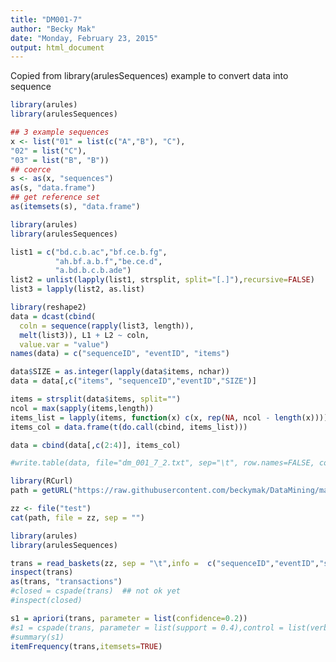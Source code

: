 ```yaml
---
title: "DM001-7"
author: "Becky Mak"
date: "Monday, February 23, 2015"
output: html_document
---
```

Copied from library(arulesSequences) example to convert data into sequence
```r
library(arules)
library(arulesSequences)

## 3 example sequences
x <- list("01" = list(c("A","B"), "C"),
"02" = list("C"),
"03" = list("B", "B"))
## coerce
s <- as(x, "sequences")
as(s, "data.frame")
## get reference set
as(itemsets(s), "data.frame")

```

```r
library(arules)
library(arulesSequences)

list1 = c("bd.c.b.ac","bf.ce.b.fg",
          "ah.bf.a.b.f","be.ce.d",
          "a.bd.b.c.b.ade")
list2 = unlist(lapply(list1, strsplit, split="[.]"),recursive=FALSE)
list3 = lapply(list2, as.list)

library(reshape2)
data = dcast(cbind(
  coln = sequence(rapply(list3, length)), 
  melt(list3)), L1 + L2 ~ coln, 
  value.var = "value")
names(data) = c("sequenceID", "eventID", "items")

data$SIZE = as.integer(lapply(data$items, nchar))
data = data[,c("items", "sequenceID","eventID","SIZE")]

items = strsplit(data$items, split="")
ncol = max(sapply(items,length))
items_list = lapply(items, function(x) c(x, rep(NA, ncol - length(x))))
items_col = data.frame(t(do.call(cbind, items_list)))

data = cbind(data[,c(2:4)], items_col)

#write.table(data, file="dm_001_7_2.txt", sep="\t", row.names=FALSE, col.names=FALSE, na="")
```
```r
library(RCurl)
path = getURL("https://raw.githubusercontent.com/beckymak/DataMining/master/Pattern%20Discovery%20in%20Data%20Mining/dm_001_7_2.txt")

zz <- file("test")  
cat(path, file = zz, sep = "")

library(arules)
library(arulesSequences)

trans = read_baskets(zz, sep = "\t",info =  c("sequenceID","eventID","size"))
inspect(trans)
as(trans, "transactions")
#closed = cspade(trans)  ## not ok yet
#inspect(closed)

s1 = apriori(trans, parameter = list(confidence=0.2))
#s1 = cspade(trans, parameter = list(support = 0.4),control = list(verbose = TRUE))
#summary(s1)
itemFrequency(trans,itemsets=TRUE)


```

